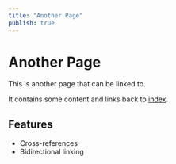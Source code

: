 ```yaml
---
title: "Another Page"
publish: true
---
```


# Another Page

This is another page that can be linked to.

It contains some content and links back to [index](index.qmd).

## Features

- Cross-references
- Bidirectional linking